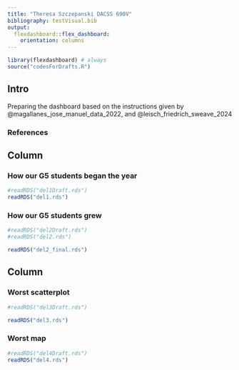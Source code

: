 ```yaml
---
title: "Theresa Szczepanski DACSS 690V"
bibliography: testVisual.bib
output: 
  flexdashboard::flex_dashboard:
    orientation: columns
---
```


```r
library(flexdashboard) # always
source("codesForDrafts.R")
```

## Intro {.sidebar}

Preparing the dashboard based on the instructions given by @magallanes_jose_manuel_data_2022, and @leisch_friedrich_sweave_2024

### References
<div id="refs"></div>

## Column {data-width="450"}

### How our G5 students began the year <!-- a title for plot -->

```r
#readRDS("del1Draft.rds")
readRDS("del1.rds")
```

### How our G5 students grew

```r
#readRDS("del2Draft.rds")
#readRDS("del2.rds")

readRDS("del2_final.rds")
```

## Column {data-width="550"}

### Worst scatterplot

```r
#readRDS("del3Draft.rds")

readRDS("del3.rds")
```

### Worst map

```r
#readRDS("del4Draft.rds")
readRDS("del4.rds")
```
